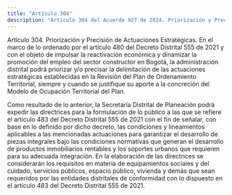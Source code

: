 ```yaml
---
title: "Artículo 304"
description: "Artículo 304 del Acuerdo 927 de 2024. Priorización y Precisión de Actuaciones Estratégicas."
---
```


Artículo 304. Priorización y Precisión de Actuaciones Estratégicas. En el marco de lo ordenado por el artículo 480 del Decreto Distrital 555 de 2021 y con el objeto de impulsar la reactivación económica y dinamizar la promoción del empleo del sector constructor en Bogotá, la administración distrital podrá priorizar y/o precisar la delimitación de las actuaciones estratégicas establecidas en la Revisión del Plan de Ordenamiento Territorial, siempre y cuando se justifique su aporte a la concreción del Modelo de Ocupación Territorial del Plan.
 
Como resultado de lo anterior, la Secretaría Distrital de Planeación podrá expedir las directrices para la formulación de lo público a las que se refiere el artículo 483 del Decreto Distrital 555 de 2021 con el fin de señalar, con base en lo definido por dicho decreto, las condiciones y lineamientos aplicables a las mencionadas actuaciones para garantizar el desarrollo de piezas integrales bajo las condiciones normativas que generan el desarrollo de productos inmobiliarios rentables y los soportes urbanos que requieren para su adecuada integración. En la elaboración de las directrices se considerarán los requisitos en materia de equipamientos sociales y del cuidado, servicios públicos, espacio público, vivienda y demás que sean requeridos por las entidades distritales de conformidad con lo dispuesto en el artículo 483 del Decreto Distrital 555 de 2021.